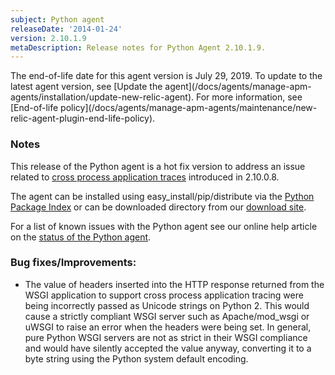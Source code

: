 ```yaml
---
subject: Python agent
releaseDate: '2014-01-24'
version: 2.10.1.9
metaDescription: Release notes for Python Agent 2.10.1.9.
---
```


<Callout variant="important">
  The end-of-life date for this agent version is July 29, 2019. To update to the latest agent version, see [Update the agent](/docs/agents/manage-apm-agents/installation/update-new-relic-agent). For more information, see [End-of-life policy](/docs/agents/manage-apm-agents/maintenance/new-relic-agent-plugin-end-life-policy).
</Callout>

### Notes

This release of the Python agent is a hot fix version to address an issue related to [cross process application traces](https://docs.newrelic.com/docs/traces/cross-application-traces) introduced in 2.10.0.8.

The agent can be installed using easy_install/pip/distribute via the [Python Package Index](https://pypi.python.org/pypi/newrelic) or can be downloaded directory from our [download site](https://download.newrelic.com/python_agent/release/).

For a list of known issues with the Python agent see our online help article on the [status of the Python agent](https://newrelic.com/docs/python/status-of-python-agent).

### Bug fixes/Improvements:

* The value of headers inserted into the HTTP response returned from the WSGI application to support cross process application tracing were being incorrectly passed as Unicode strings on Python 2. This would cause a strictly compliant WSGI server such as Apache/mod_wsgi or uWSGI to raise an error when the headers were being set. In general, pure Python WSGI servers are not as strict in their WSGI compliance and would have silently accepted the value anyway, converting it to a byte string using the Python system default encoding.
